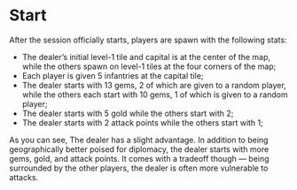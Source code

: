# Start

After the session officially starts, players are spawn with the following stats:

- The dealer’s initial level-1 tile and capital is at the center of the map, while the others spawn on level-1 tiles at the four corners of the map;
- Each player is given 5 infantries at the capital tile;
- The dealer starts with 13 gems, 2 of which are given to a random player, while the others each start with 10 gems, 1 of which is given to a random player;
- The dealer starts with 5 gold while the others start with 2;
- The dealer starts with 2 attack points while the others start with 1;

As you can see, The dealer has a slight advantage. In addition to being geographically better poised for diplomacy, the dealer starts with more gems, gold, and attack points. It comes with a tradeoff though — being surrounded by the other players, the dealer is often more vulnerable to attacks.
